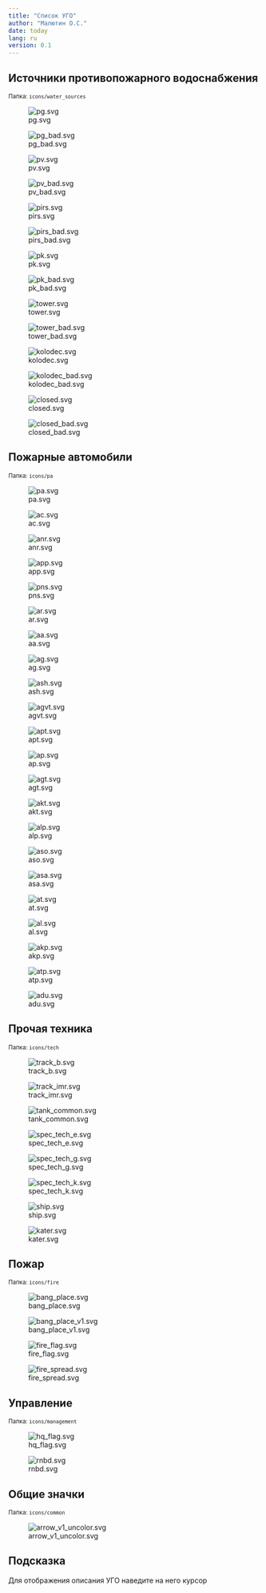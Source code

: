 ---
title: "Список УГО"
author: "Малютин О.С."
date: today
lang: ru
version: 0.1
---

## Источники противопожарного водоснабжения

<small>Папка: `icons/water_sources`</small>

::: {layout-ncol=4}
![pg.svg](icons/water_sources/pg.svg "ПГ - пожарный гидрант")

![pg_bad.svg](icons/water_sources/pg_bad.svg "ПГ - пожарный гидрант, неисправный")

![pv.svg](icons/water_sources/pv.svg "ПВ - пожарный водоем")

![pv_bad.svg](icons/water_sources/pv_bad.svg "ПВ - пожарный, неисправный")

![pirs.svg](icons/water_sources/pirs.svg "Пожарный пирс")

![pirs_bad.svg](icons/water_sources/pirs_bad.svg "Пожарный пирс, неисправный")

![pk.svg](icons/water_sources/pk.svg "ПК - пожарный кран")

![pk_bad.svg](icons/water_sources/pk_bad.svg "ПК - пожарный кран, неисправный")

![tower.svg](icons/water_sources/tower.svg "Водонапорная башня")

![tower_bad.svg](icons/water_sources/tower_bad.svg "Водонапорная башня, неисправный")

![kolodec.svg](icons/water_sources/kolodec.svg "Колодец")

![kolodec_bad.svg](icons/water_sources/kolodec_bad.svg "Колодец, неисправный")

![closed.svg](icons/water_sources/closed.svg "Закрытый водоисточник")

![closed_bad.svg](icons/water_sources/closed_bad.svg "Закрытый водоисточник, неисправный")

:::



## Пожарные автомобили

<small>Папка: `icons/pa`</small>

::: {layout-ncol=6}
![pa.svg](icons/pa/pa_common.svg "ПА - пожарный автомобиль, общее обозначение")

![ac.svg](icons/pa/ac.svg "АЦ - пожарная автоцистерна")

![anr.svg](icons/pa/anr.svg "АНР - пожарный автомобиль насосно-рукавный")

![app.svg](icons/pa/app.svg "АПП - Пожарный автомобиль первой помощи")

![pns.svg](icons/pa/pns.svg "ПНС - Пожарная автонасосная станция")

![ar.svg](icons/pa/ar.svg "АР - Пожарный рукавный автомобиль")

![aa.svg](icons/pa/aa.svg "АА - Пожарный аэродромный автомобиль")

![ag.svg](icons/pa/ag.svg "АГ - Пожарный автомобиль газодымозащитной службы")

![ash.svg](icons/pa/ash.svg "АШ - Пожарный штабной автомобиль")

![agvt.svg](icons/pa/agvt.svg "АГВТ - Пожарный автомобиль газоводяного тушения")

![apt.svg](icons/pa/apt.svg "АПТ - Пожарный автомобиль пенного тушения")

![ap.svg](icons/pa/ap.svg "АПТ - Пожарный автомобиль порошкового тушения")

![agt.svg](icons/pa/agt.svg "АГТ - Пожарный автомобиль газового тушения (углекислый газ)")

![akt.svg](icons/pa/akt.svg "АПТ - Пожарный автомобиль комбинированного тушения")

![alp.svg](icons/pa/alp.svg "АЛП - Пожарная автолаборатория")

![aso.svg](icons/pa/aso.svg "АСО - Пожарный автомобиль связи и освещения")

![asa.svg](icons/pa/asa.svg "АСА - Пожарный аварийно-спасательный автомобиль")

![at.svg](icons/pa/at.svg "АТ - Пожарно-технический автомобиль")

![al.svg](icons/pa/al.svg "АЛ - пожарная автолестница")

![akp.svg](icons/pa/akp.svg "АКП - пожарный автоподъемник коленчатый")

![atp.svg](icons/pa/atp.svg "АТП - пожарный автоподъемник телескопический")

![adu.svg](icons/pa/adu.svg "АПТ - Пожарный автомобиль порошкового тушения")

:::


## Прочая техника

<small>Папка: `icons/tech`</small>

::: {layout-ncol=6}

![track_b.svg](icons/tech/track_b.svg "Машина на гусеничном ходу (Б – бульдозер)")

![track_imr.svg](icons/tech/track_imr.svg "Машина на гусеничном ходу (ИМР – инженерная машина разграждения)")

![tank_common.svg](icons/tech/tank_common.svg "Пожарный танк - общее обозначение")

![spec_tech_e.svg](icons/tech/spec_tech_e.svg "Колесные инженерные и специальные машины (Э – эвакуатор)")

![spec_tech_g.svg](icons/tech/spec_tech_g.svg "Колесные инженерные и специальные машины (Г - грейдер)")

![spec_tech_k.svg](icons/tech/spec_tech_k.svg "Колесные инженерные и специальные машины (К - кран)")

![ship.svg](icons/tech/ship.svg "Судно пожарное")

![kater.svg](icons/tech/kater.svg "Катер пожарный")

:::




## Пожар

<small>Папка: `icons/fire`</small>

::: {layout-ncol=4}

![bang_place.svg](icons/fire/bang_place.svg "Место взрыва")

![bang_place_v1.svg](icons/fire/bang_place_v1.svg "Место взрыва (произошедший взрыв)")

![fire_flag.svg](icons/fire/fire_flag.svg "Очаг пожара")

![fire_spread.svg](icons/fire/fire_spread.svg "Распространение огня")


:::





## Управление

<small>Папка: `icons/management`</small>

::: {layout-ncol=4}

![hq_flag.svg](icons/management/hq_flag.svg "Штаб пожаротушения")

![rnbd.svg](icons/management/rnbd.svg "Решающее направление боевых действий")

:::







## Общие значки

<small>Папка: `icons/common`</small>

::: {layout-ncol=4}

![arrow_v1_uncolor.svg](icons/common/arrow_v1_uncolor.svg "Стрелка")

:::








:::{.callout-tip}
# Подсказка

Для отображения описания УГО наведите на него курсор
:::
